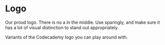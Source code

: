 
<Meta title="Labs|Brand/Atoms/Logo" component={Logo} />

# Logo

<StoryStatus status="ready" />

Our proud logo. There is no a in the middle. Use sparingly, and make sure
it has a lot of visual distinction to stand out appropriately.

<Preview withSource="open">
  <Story name="Logo">
    <Logo
      width={number('width', 256)}
      height={number('height', undefined)}
      type={select(
        'type',
        [
          'pro',
          'proAlt',
          'proLockup',
          'proMono',
          'premium',
          'program',
          'default',
        ],
        'default'
      )}
      style={{
        color: select('color', selectableColors, selectableColors.black),
      }}
    />
  </Story>
</Preview>

<Props story="Logo" of={Logo} />

Variants of the Codecademy logo you can play around with.

<Preview>
  <Story name="Pro">
    <Logo height={256} type="pro" width={256} />
  </Story>
  <Story name="Pro Alt">
    <Logo height={256} type="proAlt" width={256} />
  </Story>
  <Story name="Pro Lockup">
    <Logo height={256} type="proLockup" width={256} />
  </Story>
  <Story name="Pro Mono">
    <Logo height={256} type="proMono" width={256} />
  </Story>
  <Story name="Premium">
    <Logo height={256} type="premium" width={256} />
  </Story>
  <Story name="Program">
    <Logo height={256} type="program" width={256} />
  </Story>
  <Story name="Default">
    <Logo height={256} type="default" width={256} />
  </Story>
</Preview>
